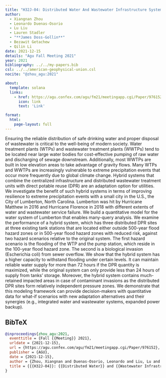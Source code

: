 ```yaml
---
title: "H32J-04: Distributed Water And Wastewater Infrastructure System For Climate Change Adaption: A Case Study In The City Of Lumberton, NC"
author:
  - Xiangnan Zhou
  - Leonardo Duenas-Osorio
  - Lu Liu
  - Lauren Stadler
  - "**James Doss-Gollin**"
  - Bezawit Getachew
  - Qilin Li
date: 2021-12-15
details: "Agu Fall Meeting 2021"
year: 2021
bibliography: ../../my-papers.bib
csl: ../../american-geophysical-union.csl
nocite: "@zhou_agu:2021"

about:
  template: solana
  links:
    - href: https://agu.confex.com/agu/fm21/meetingapp.cgi/Paper/976152
      icon: link
      text: 'Link'

format:
  html:
    page-layout: full
---
```


Ensuring the reliable distribution of safe drinking water and proper disposal of wastewater is critical to the well-being of modern society. Water treatment plants (WTPs) and wastewater treatment plants (WWTPs) tend to be located near large water bodies for cost-effective pumping of raw water and discharging of sewage downstream. Additionally, most WWTPs are built in low elevation areas to take advantage of gravity flows. Many WTPs and WWTPs are increasingly vulnerable to extreme precipitation events that occur more frequently due to global climate change. Hybrid systems that combine the centralized infrastructure and distributed wastewater treatment units with direct potable reuse (DPR) are an adaptation option for utilities. We investigate the benefit of such hybrid systems in terms of improving resilience to extreme precipitation events with a small city in the U.S., the City of Lumberton, North Carolina. Lumberton was hit by Hurricane Matthew in 2016 and Hurricane Florence in 2018 with different extents of water and wastewater service failure. We build a quantitative model for the water system of Lumberton that enables many-query analysis. We examine the performance of a hybrid system, which has three distributed DPR sites at three existing tank stations that are located either outside 500-year flood hazard zones or in 500-year flood hazard zones with reduced risk, against two hazard scenarios relative to the original system. The first hazard scenario is the flooding of the WTP and the pump station, which reside in the 100-year flood hazard zone. The second is a biological invasion (Escherichia coli) from sewer overflow. We show that the hybrid system has a higher capacity to withstand flooding under certain levels. It can maintain reliable water supply for more than 72 hours if the DPR quantity is maximized, while the original system can only provide less than 24 hours of supply from tanks’ storage. Moreover, the hybrid system contains much-retained impacted areas in case of contaminant invasions as the distributed DPR sites form relatively independent pressure zones. We demonstrate that this modeling framework can provide decision-makers with quantitative data for what-if scenarios with new adaptation alternatives and their synergies (e.g., integrated water and wastewater systems, expanded power backup).

## BibTeX

```bibtex
@inproceedings{zhou_agu:2021,
  eventtitle = {Fall {{Meeting}} 2021},
  urldate = {2021-12-15},
  url = {https://agu.confex.com/agu/fm21/meetingapp.cgi/Paper/976152},
  publisher = {AGU},
  date = {2021-12-15},
  author = {Zhou, Xiangnan and Duenas-Osorio, Leonardo and Liu, Lu and Stadler, Lauren and Doss-Gollin, James and Getachew, Bezawit and Li, Qilin},
  title = {{{H32J-04}}: {{Distributed Water}} and {{Wastewater Infrastructure System}} for {{Climate Change Adaption}}: {{A Case Study}} in the {{City}} of {{Lumberton}}, {{NC}}},
}
```